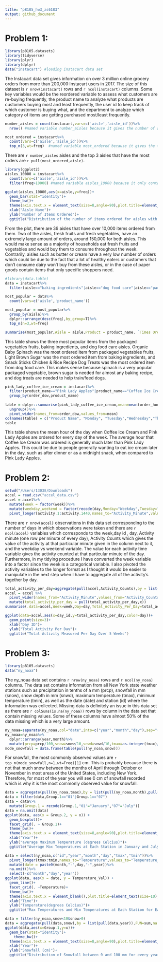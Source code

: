 ```yaml
---
title: "p8105_hw3_as6183"
output: github_document
---
```


# Problem 1:
```r
library(p8105.datasets)
library(tidyverse)
library(plyr)
library(dplyr)
data("instacart") #loading instacart data set
```
The Instacart data set gives information on over 3 million online grocery orders from more than 200,000 Instacart users in 2017. The size of this dataset is `r nrow(instacart)` rows and `r ncol(instacart)` columns. Some key variables would be the reordered variable to assess what customers are re-buying frequently, the product name to analyze what products are customers buying most and least frequently, the user id to keep track of which customer is buying what, and the department to analyze which category of items are getting purchased most/least frequently. 

```r
number_aisles = count(instacart,vars=c('aisle','aisle_id'))%>%
  nrow() #named variable number_aisles because it gives the number of aisles in the data set

most_ordered = instacart%>%
  count(vars=c('aisle','aisle_id'))%>%
  top_n(3,wt=freq)  #named variable most_ordered because it gives the three aisles that have the most orders in the data set
```
There are `r number_aisles` aisles and the top 3 aisles that have the most orders are `r pull(most_ordered,aisle)`.

```r
library(ggplot2)
aisles_10000 = instacart%>%
  count(vars=c('aisle','aisle_id'))%>%
  filter(freq>10000) #named variable aisles_10000 because it only contains aisles in the data set with more than 10,000 orders

ggplot(aisles_10000,aes(x=aisle,y=freq))+
  geom_bar(stat="identity")+
  theme_bw()+
  theme(axis.text.x = element_text(size=8,angle=90),plot.title=element_text(size=11))+
  xlab("Aisle Name")+
  ylab("Number of Items Ordered")+
  ggtitle("Distribution of the number of items ordered for aisles with over 10,000 orders")
```

From the plot, there are 39 aisles that have over 10,000 items ordered from them. Two of the aisles, fresh fruits and fresh vegetables, have an extremely large amount of orders, around 150,000 for both aisles. This would make sense as a majority of households eat fresh fruits and vegetables and would buy them to consume throughout the week. Contrarily, aisles such as butter or cream have a very low number of orders which could be due to the fact that a lot of healthy eaters or customers that don't consume dairy won't buy from these aisles, or in the case of paper goods contain items that only specific shoppers need. 

```r
#library(data.table)
data = instacart%>%
  filter(aisle=="baking ingredients"|aisle=="dog food care"|aisle=="packaged vegetables fruits")

most_popular = data%>%
  count(vars=c('aisle','product_name'))

most_popular = most_popular%>%
  group_by(aisle)%>%
  dplyr::arrange(desc(freq),by_group=T)%>%
  top_n(n=3,wt=freq)

summarise(most_popular,Aisle = aisle,Product = product_name, `Times Ordered` = freq)
```
This table shows the three most popular items from the packaged vegetables fruits, baking ingredients, and dog food care aisles. Organic Baby Spinach was the most ordered item from packaged vegetables fruits, Light Brown Sugar was the most ordered item from baking ingredients, and Snack Sticks Chicken & Rice Recipe Dog Treats was the most ordered item from dog food care. This makes sense because spinach is a very popular packaged vegetable, brown sugar is needed for almost any baking recipe, and dog treats are needed to help train/feed dogs.

```r
pink_lady_coffee_ice_cream = instacart%>%
  filter(product_name=="Pink Lady Apples"|product_name=="Coffee Ice Cream")%>%
  group_by(order_dow,product_name)
  
table = dplyr::summarise(pink_lady_coffee_ice_cream,mean=mean(order_hour_of_day))%>%
  ungroup()%>%
  pivot_wider(names_from=order_dow,values_from=mean)
colnames(table) = c("Product Name", "Monday", "Tuesday","Wednesday","Thursday","Friday","Saturday","Sunday")
table
```

This table shows the mean hour of the day when Coffee Ice Cream and Pink Lady Apples are ordered for every day of the week. The average hour that Coffee Ice Cream was ordered is generally much later than Pink Lady Apples. This could be due to people generally wanting to eat ice cream later in the day, such as after dinner or as a midnight snack, when compared to Pink Lady Apples.

# Problem 2:
```r
setwd("/Users/13038/Downloads")
accel = read.csv("accel_data.csv")
accel = accel%>%
  mutate(week = factor(week))%>%
  mutate(weekday_weekend = factor(recode(day,Monday="Weekday",Tuesday="Weekday",Wednesday="Weekday",Thursday="Weekday",Friday="Weekday",Saturday="Weekend",Sunday="Weekend")))%>%
  pivot_longer(activity.1:activity.1440,names_to="Activity_Minute",values_to="Activity_Counts")
```
There are `r nrow(accel)` observations in this data set corresponding to the number of days in which observations were taken and there are `r ncol(accel)` variables which corresponds to the week,day id , day, Activity minute (one row per minute of every day), Activity Counts which gives the value of the activity at that particular minute given in the column next to it, and the weekday vs weekend variable. The value for each activity time variable gives the activity counted at that particular minute of the day. Furthermore, in my tidying procedure I have converted the week variable into a factor since the week is a categorical variable. I also pivoted the activity variables to the longer format as I thought it would be easier to manipulate in the next step when I have to aggregate all of the activity's together by day. 

```r
total_activity_per_day=aggregate(pull(accel,Activity_Counts),by = list(pull(accel,week),pull(accel,day)),FUN=sum)
accel = accel %>%
  pivot_wider(names_from="Activity_Minute",values_from="Activity_Counts")%>%
  mutate(total_activity_per_day = pull(total_activity_per_day,x))
summarise(.data=accel,Week=week,Day=day,Total_Activity_Per_Day=total_activity_per_day)
```

```r
ggplot(data=accel,aes(x=day_id,y=total_activity_per_day,color=day))+
  geom_point(size=3)+
  xlab("Day ID")+
  ylab("Total Activity Per Day")+
  ggtitle("Total Activity Measured Per Day Over 5 Weeks")
```

# Problem 3:
```r
library(p8105.datasets)
data("ny_noaa")
```

The ny_noaa data set contains `r nrow(ny_noaa)` rows and `r ncol(ny_noaa)` columns. The data set contains information from all New York state weather stations such as precipitation in tenths of a mm (prcp), snowfall in mm (snow), snow depth in mm (snwd), maximum temperature (tmax), minimum temperature (tmin), as well as the date (date) and station (id) where the information was collected. Missing data is definitely an issue in this data set as there are `r colSums(is.na(ny_noaa))` rows by column in the data set that contain missing values. Some of these columns have almost 50% of the data missing which is a very large amount. 

```r
ny_noaa=separate(ny_noaa,col="date",into=c("year","month","day"),sep="-")
ny_noaa=ny_noaa%>%
  dplyr::arrange(year,month)%>%
  mutate(prcp=prcp/100,snow=snow/10,snwd=snwd/10,tmax=as.integer(tmax)/10,tmin=as.integer(tmin)/10) #converted length measurements to centimeters and temperature measurements to degrees from tenths of a degree
mode_snowfall = data.frame(table(pull(ny_noaa,snow)))
```

For snowfall, the most commonly observed values are `r top_n(mode_snowfall,n=1,wt=Freq)[1]` cm. This is probably because there is not that much snow between the months of April through October or November in most areas of the United States, including New York. Therefore, for most of the year you will see 0 cm of snowfall recorded which is why it is the most commonly observed value for snowfall. 

```r
data = aggregate(pull(ny_noaa,tmax),by = list(pull(ny_noaa,month),pull(ny_noaa,year),pull(ny_noaa,id)),FUN=mean,na.rm=T)
data = filter(data,Group.1=="01"|Group.1=="07")
data = data%>%
  mutate(Group.1 = recode(Group.1,"01"="January","07"="July"))
data = na.omit(data)
ggplot(data, aes(x = Group.2, y = x)) +
  geom_boxplot()+
  facet_grid(. ~ Group.1)+
  theme_bw()+
  theme(axis.text.x = element_text(size=8,angle=90),plot.title=element_text(size=11))+
  xlab("Year")+
  ylab("average Maximum Temperature (degrees Celcius)")+
  ggtitle("Average Max Temperatures at Each Station in January and July each Year")
```

```r
data = select(ny_noaa,c("id","year","month","day","tmax","tmin"))%>%
  pivot_longer(tmax:tmin,names_to="Temperature",values_to="Temperature_Val")%>%
  mutate(date = paste0(month,"-",day,"-",year))%>%
  na.omit()%>%
  select(-c("month","day","year"))
ggplot(data, aes(x = date, y = Temperature_Val)) +
  geom_line()+
  facet_grid(. ~Temperature)+
  theme_bw()+
  theme(axis.text.x = element_blank(),plot.title=element_text(size=10), axis.ticks.x = element_blank())+
  xlab("Time")+
  ylab("Temperature(degrees Celcius)")+
  ggtitle("Max Temperatures and Min Temperatures at Each Station for Each Day In Data Set")

data = filter(ny_noaa,snow<10&snow>0)
data = aggregate(pull(data,snow),by = list(pull(data,year)),FUN=sum,na.rm=T)
ggplot(data,aes(x=Group.1,y=x))+
  geom_bar(stat="identity")+
    theme_bw()+
  theme(axis.text.x = element_text(size=8,angle=90),plot.title=element_text(size=11))+
  xlab("Year")+
  ylab("Snowfall (cm)")+
  ggtitle("Distribution of Snowfall between 0 and 100 mm for every year")
```